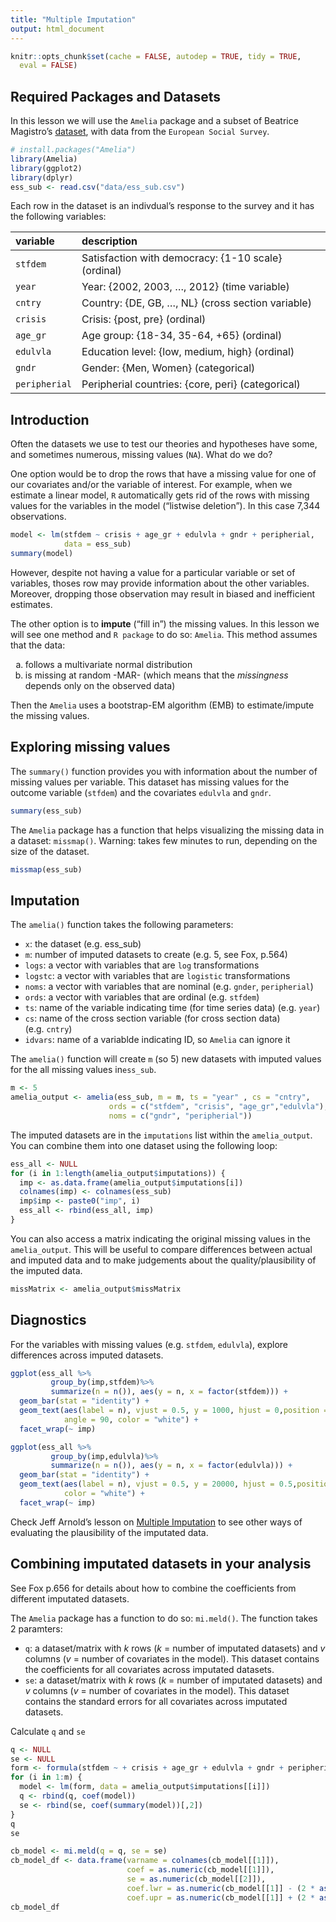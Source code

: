 ```yaml
---
title: "Multiple Imputation"
output: html_document
---
```


```r
knitr::opts_chunk$set(cache = FALSE, autodep = TRUE, tidy = TRUE,
  eval = FALSE)
```

## Required Packages and Datasets

In this lesson we will use the `Amelia` package and a subset of Beatrice Magistro's [dataset](https://www.dropbox.com/s/521gqn9neemmsd3/ess_sub.csv?dl=0), with data from the `European Social Survey`.

```r
# install.packages("Amelia")
library(Amelia)
library(ggplot2)
library(dplyr)
ess_sub <- read.csv("data/ess_sub.csv")
```

Each row in the dataset is an indivdual's response to the survey and it has the following variables:

variable       description
-------------- -------------------------------------------------------------------
`stfdem`       Satisfaction with democracy: {1-10 scale} (ordinal)
`year`         Year: {2002, 2003, ..., 2012} (time variable)
`cntry`        Country: {DE, GB, ..., NL} (cross section variable)
`crisis`       Crisis: {post, pre} (ordinal)
`age_gr`       Age group: {18-34, 35-64, +65} (ordinal)
`edulvla`      Education level: {low, medium, high} (ordinal)
`gndr`         Gender: {Men, Women} (categorical)
`peripherial`  Peripherial countries: {core, peri} (categorical)
-------------- -------------------------------------------------------------------

## Introduction
Often the datasets we use to test our theories and hypotheses have some, and sometimes numerous, missing values (`NA`). What do we do?

One option would be to drop the rows that have a missing value for one of our covariates and/or the variable of interest. For example, when we estimate a linear model, `R` automatically gets rid of the rows with missing values for the variables in the model ("listwise deletion"). In this case 7,344 observations. 

```r
model <- lm(stfdem ~ crisis + age_gr + edulvla + gndr + peripherial,
            data = ess_sub)
summary(model)
```


However, despite not having a value for a particular variable or set of variables, thoses row may provide information about the other variables. Moreover, dropping those observation may result in biased and inefficient estimates.

The other option is to **impute** ("fill in") the missing values. In this lesson we will see one method and `R package` to do so: `Amelia`. This method assumes that the data: 

  a. follows a multivariate normal distribution 
  b. is missing at random -MAR- (which means that the *missingness* depends only on the observed data) 

Then the `Amelia` uses a bootstrap-EM algorithm (EMB) to estimate/impute the missing values. 

## Exploring missing values

The `summary()` function provides you with information about the number of missing values per variable. This dataset has missing values for the outcome variable (`stfdem`) and the covariates `edulvla` and `gndr`.

```r
summary(ess_sub)
```

The `Amelia` package has a function that helps visualizing the missing data in a dataset: `missmap()`. Warning: takes few minutes to run, depending on the size of the dataset.

```r
missmap(ess_sub)
```

## Imputation

The `amelia()` function takes the following parameters:

  - `x`: the dataset (e.g. ess_sub)
  - `m`: number of imputed datasets to create (e.g. 5, see Fox, p.564)
  - `logs`: a vector with variables that are `log` transformations
  - `logstc`: a vector with variables that are `logistic` transformations
  - `noms`: a vector with variables that are nominal (e.g. `gnder`, `peripherial`)
  - `ords`: a vector with variables that are ordinal (e.g. `stfdem`)
  - `ts`: name of the variable indicating time (for time series data) (e.g. `year`)
  - `cs`: name of the cross section variable (for cross section data) (e.g. `cntry`)
  - `idvars`: name of a variablde indicating ID, so `Amelia` can ignore it

The `amelia()` function will create `m` (so 5) new datasets with imputed values for the all missing values in`ess_sub`. 

```r
m <- 5
amelia_output <- amelia(ess_sub, m = m, ts = "year" , cs = "cntry",
                      ords = c("stfdem", "crisis", "age_gr","edulvla"),
                      noms = c("gndr", "peripherial"))
```

The imputed datasets are in the `imputations` list within the `amelia_output`. You can combine them into one dataset using the following loop:

```r
ess_all <- NULL
for (i in 1:length(amelia_output$imputations)) {
  imp <- as.data.frame(amelia_output$imputations[i])
  colnames(imp) <- colnames(ess_sub)
  imp$imp <- paste0("imp", i)
  ess_all <- rbind(ess_all, imp)
}
```

You can also access a matrix indicating the original missing values in the `amelia_output`. This will be useful to compare differences between actual and imputed data and to make judgements about the quality/plausibility of the imputed data.

```r
missMatrix <- amelia_output$missMatrix
```

## Diagnostics

For the variables with missing values (e.g. `stfdem`, `edulvla`), explore differences across imputed datasets.
```r
ggplot(ess_all %>%
         group_by(imp,stfdem)%>%
         summarize(n = n()), aes(y = n, x = factor(stfdem))) +
  geom_bar(stat = "identity") +
  geom_text(aes(label = n), vjust = 0.5, y = 1000, hjust = 0,position = ,
            angle = 90, color = "white") +
  facet_wrap(~ imp)
```

```r
ggplot(ess_all %>%
         group_by(imp,edulvla)%>%
         summarize(n = n()), aes(y = n, x = factor(edulvla))) +
  geom_bar(stat = "identity") +
  geom_text(aes(label = n), vjust = 0.5, y = 20000, hjust = 0.5,position = ,
            color = "white") +
  facet_wrap(~ imp)
```

Check Jeff Arnold's lesson on [Multiple Imputation](https://uw-pols503.github.io/pols_503_sp16/missing_data_imputation.html#models) to see other ways of evaluating the plausibility of the imputated data. 

## Combining imputated datasets in your analysis

See Fox p.656 for details about how to combine the coefficients from different imputated datasets.

The `Amelia` package has a function to do so: `mi.meld()`. The function takes 2 paramters:

  - `q`: a dataset/matrix with *k* rows (*k* = number of imputated datasets) and *v* columns (*v* = number of covariates in the model). This dataset contains the coefficients for all covariates across imputated datasets.
  - `se`: a dataset/matrix with *k* rows (*k* = number of imputated datasets) and *v* columns (*v* = number of covariates in the model). This dataset contains the standard errors for all covariates across imputated datasets. 
  
Calculate `q` and `se`

```r
q <- NULL
se <- NULL
form <- formula(stfdem ~ + crisis + age_gr + edulvla + gndr + peripherial)
for (i in 1:m) {
  model <- lm(form, data = amelia_output$imputations[[i]])
  q <- rbind(q, coef(model))
  se <- rbind(se, coef(summary(model))[,2])
}
q
se
```


```r
cb_model <- mi.meld(q = q, se = se)
cb_model_df <- data.frame(varname = colnames(cb_model[[1]]),
                          coef = as.numeric(cb_model[[1]]),
                          se = as.numeric(cb_model[[2]]),
                          coef.lwr = as.numeric(cb_model[[1]] - (2 * as.numeric(cb_model[[2]]))),
                          coef.upr = as.numeric(cb_model[[1]] + (2 * as.numeric(cb_model[[2]]))))
cb_model_df
```

